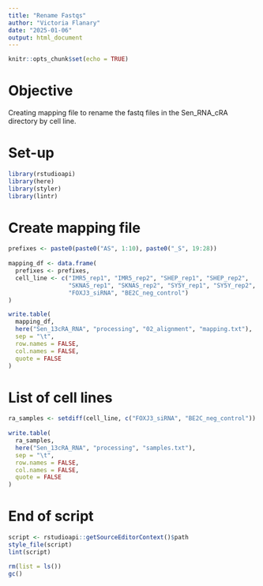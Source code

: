 ```yaml
---
title: "Rename Fastqs"
author: "Victoria Flanary"
date: "2025-01-06"
output: html_document
---
```


```r
knitr::opts_chunk$set(echo = TRUE)
```

# Objective
Creating mapping file to rename the fastq files in the Sen_RNA_cRA directory by 
cell line.

# Set-up
```r
library(rstudioapi)
library(here)
library(styler)
library(lintr)
```

# Create mapping file
```r
prefixes <- paste0(paste0("AS", 1:10), paste0("_S", 19:28))
  
mapping_df <- data.frame(
  prefixes <- prefixes,
  cell_line <- c("IMR5_rep1", "IMR5_rep2", "SHEP_rep1", "SHEP_rep2", 
                 "SKNAS_rep1", "SKNAS_rep2", "SY5Y_rep1", "SY5Y_rep2", 
                 "FOXJ3_siRNA", "BE2C_neg_control")
)
```

```r
write.table(
  mapping_df,
  here("Sen_13cRA_RNA", "processing", "02_alignment", "mapping.txt"),
  sep = "\t",
  row.names = FALSE,
  col.names = FALSE,
  quote = FALSE
)
```

# List of cell lines
```r
ra_samples <- setdiff(cell_line, c("FOXJ3_siRNA", "BE2C_neg_control"))
  
write.table(
  ra_samples,
  here("Sen_13cRA_RNA", "processing", "samples.txt"),
  sep = "\t",
  row.names = FALSE,
  col.names = FALSE,
  quote = FALSE
)
```

# End of script
```r
script <- rstudioapi::getSourceEditorContext()$path
style_file(script)
lint(script)
```

```r
rm(list = ls())
gc()
```
